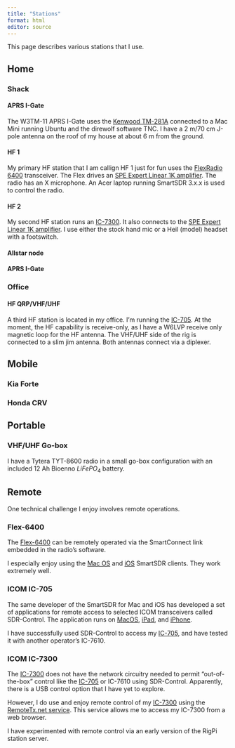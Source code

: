 ```yaml
---
title: "Stations"
format: html
editor: source
---
```


This page describes various stations that I use.

## Home

### Shack

#### APRS I-Gate

The W3TM-11 APRS I-Gate uses the [Kenwood TM-281A](rigs.qmd#kenwood-tm-281a) connected to a Mac Mini running Ubuntu and the direwolf software TNC. I have a 2 m/70 cm J-pole antenna on the roof of my house at about 6 m from the ground.

#### HF 1

My primary HF station that I am callign HF 1 just for fun uses the [FlexRadio 6400](rigs.qmd#flexradio-6400) transceiver.
The Flex drives an [SPE Expert Linear 1K amplifier](amplifiers.qmd#spe-expert-linear-1k).
The radio has an X microphone.
An Acer laptop running SmartSDR 3.x.x is used to control the radio.

#### HF 2

My second HF station runs an [IC-7300](rigs.qmd#icom-ic-7300).
It also connects to the [SPE Expert Linear 1K amplifier](amplifiers.qmd#spe-expert-linear-1k).
I use either the stock hand mic or a Heil (model) headset with a footswitch.

#### Allstar node

#### APRS I-Gate

### Office

#### HF QRP/VHF/UHF

A third HF station is located in my office.
I'm running the [IC-705](rigs.qmd#icom-ic-705).
At the moment, the HF capability is receive-only, as I have a W6LVP receive only magnetic loop for the HF antenna.
The VHF/UHF side of the rig is connected to a slim jim antenna.
Both antennas connect via a diplexer.

## Mobile

### Kia Forte

### Honda CRV

## Portable

### VHF/UHF Go-box

I have a Tytera TYT-8600 radio in a small go-box configuration with an included 12 Ah Bioenno $LiFePO_4$ battery.

## Remote

One technical challenge I enjoy involves remote operations.

### Flex-6400

The [Flex-6400](rigs.qmd#flexradio-6400) can be remotely operated via the SmartConnect link embedded in the radio's software.

I especially enjoy using the [Mac OS](https://roskosch.de/smartsdr-for-mac/) and [iOS](https://roskosch.de/smartsdr-features/) SmartSDR clients.
They work extremely well.

### ICOM IC-705

The same developer of the SmartSDR for Mac and iOS has developed a set of applications for remote access to selected ICOM transceivers called SDR-Control.
The application runs on [MacOS](https://roskosch.de/sdr-control/), [iPad](https://roskosch.de/sdr-control-ios/), and [iPhone](https://roskosch.de/sdr-control-mobile/).

I have successfully used SDR-Control to access my [IC-705](rigs.qmd#icom-ic-705), and have tested it with another operator's IC-7610.

### ICOM IC-7300

The [IC-7300](rigs.qmd#icom-ic-7300) does not have the network circuitry needed to permit "out-of-the-box" control like the [IC-705](rigs.qmd#icom-ic-705) or IC-7610 using SDR-Control. Apparently, there is a USB control option that I have yet to explore.

However, I do use and enjoy remote control of my [IC-7300](rigs.qmd#icom-ic-7300) using the [RemoteTx.net service](https://remotetx.net).
This service allows me to access my IC-7300 from a web browser.

I have experimented with remote control via an early version of the RigPi station server.

